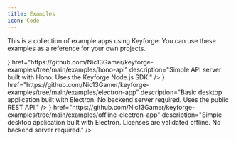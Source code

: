 ```yaml
---
title: Examples
icon: Code
---
```



This is a collection of example apps using Keyforge. You can use these examples as a reference for your own projects.

<Cards>
  <Card
    title="Hono API"
    icon={<Flame />}
    href="https://github.com/Nic13Gamer/keyforge-examples/tree/main/examples/hono-api"
    description="Simple API server built with Hono. Uses the Keyforge Node.js SDK."
  />
  <Card
    title="Electron app"
    icon={<AppWindow />}
    href="https://github.com/Nic13Gamer/keyforge-examples/tree/main/examples/electron-app"
    description="Basic desktop application built with Electron. No backend server required. Uses the public REST API."
  />
  <Card
    title="Offline Electron app"
    icon={<WifiOff />}
    href="https://github.com/Nic13Gamer/keyforge-examples/tree/main/examples/offline-electron-app"
    description="Simple desktop application built with Electron. Licenses are validated offline. No backend server required."
  />
</Cards>
